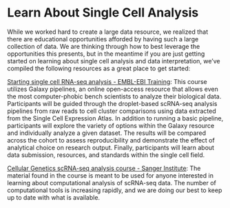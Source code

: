 # Learn About Single Cell Analysis

While we worked hard to create a large data resource, we realized that there are educational opportunities afforded by having such a large collection of data. We are thinking through how to best leverage the opportunities this presents, but in the meantime if you are just getting started on learning about single cell analysis and data interpretation, we’ve compiled the following resources as a great place to get started:

[Starting single cell RNA-seq analysis - EMBL-EBI Training](https://www.ebi.ac.uk/training/events/starting-single-cell-rna-seq-analysis-virtual/): This course utilizes Galaxy pipelines, an online open-access resource that allows even the most computer-phobic bench scientists to analyze their biological data. Participants will be guided through the droplet-based scRNA-seq analysis pipelines from raw reads to cell cluster comparisons using data extracted from the Single Cell Expression Atlas. In addition to running a basic pipeline, participants will explore the variety of options within the Galaxy resource and individually analyze a given dataset. The results will be compared across the cohort to assess reproducibility and demonstrate the effect of analytical choice on research output. Finally, participants will learn about data submission, resources, and standards within the single cell field.

[Cellular Genetics scRNA-seq analysis course - Sanger Institute](https://www.sanger.ac.uk/project/cellular-genetics-scrna-seq-analysis-course/): The material found in the course is meant to be used for anyone interested in learning about computational analysis of scRNA-seq data. The number of computational tools is increasing rapidly, and we are doing our best to keep up to date with what is available.
